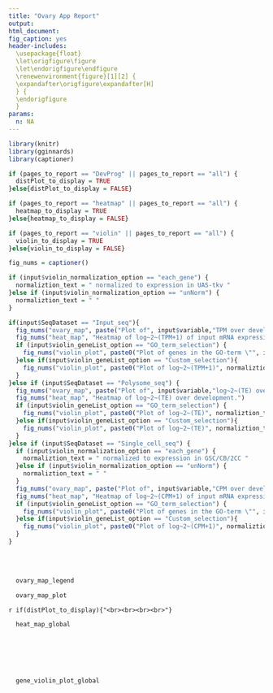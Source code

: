 ```yaml
---
title: "Ovary App Report"
output:
html_document:
fig_caption: yes
header-includes:
  \usepackage{float}
  \let\origfigure\figure
  \let\endorigfigure\endfigure
  \renewenvironment{figure}[1][2] {
  \expandafter\origfigure\expandafter[H]
  } {
  \endorigfigure
  }
params:
  n: NA
---
```


```r
library(knitr)
library(gginnards)
library(captioner)

if (pages_to_report == "DevProg" || pages_to_report == "all") {
  distPlot_to_display = TRUE
}else{distPlot_to_display = FALSE}

if (pages_to_report == "heatmap" || pages_to_report == "all") {
  heatmap_to_display = TRUE
}else{heatmap_to_display = FALSE}

if (pages_to_report == "violin" || pages_to_report == "all") {
  violin_to_display = TRUE
}else{violin_to_display = FALSE}

fig_nums = captioner()

if (input$violin_normalization_option == "each_gene") {
  normaliztion_text = " normalized to expression in UAS-tkv "
}else if (input$violin_normalization_option == "unNorm") {
  normaliztion_text = " "
}

if(input$SeqDataset == "Input_seq"){
  fig_nums("ovary_map", paste("Plot of", input$variable,"TPM over development."))
  fig_nums("heat_map", "Heatmap of log~2~(TPM+1) of input mRNA expression over development.")
  if (input$violin_geneList_option == "GO_term_selection") {
    fig_nums("violin_plot", paste0("Plot of genes in the GO-term \"", input$GO_term,"\" over development representing log~2~(TPM+1)", normaliztion_text ,"of input mRNA"))
  }else if(input$violin_geneList_option == "Custom_selection"){
    fig_nums("violin_plot", paste0("Plot of log~2~(TPM+1)", normaliztion_text, "of a custom gene group over development of input mRNA expression"))
  }
}else if (input$SeqDataset == "Polysome_seq") {
  fig_nums("ovary_map", paste("Plot of", input$variable,"log~2~(TE) over development."))
  fig_nums("heat_map", "Heatmap of log~2~(TE) over development.")
  if (input$violin_geneList_option == "GO_term_selection") {
    fig_nums("violin_plot", paste0("Plot of log~2~(TE)", normaliztion_text, "of genes in the GO-term \"", input$GO_term, "\" over development."))
  }else if(input$violin_geneList_option == "Custom_selection"){
    fig_nums("violin_plot", paste0("Plot of log~2~(TE)", normaliztion_text, "of a custom gene group over development."))
  }
}else if (input$SeqDataset == "Single_cell_seq") {
  if (input$violin_normalization_option == "each_gene") {
    normaliztion_text = " normalized to expression in GSC/CB/2CC "
  }else if (input$violin_normalization_option == "unNorm") {
    normaliztion_text = " "
  }
  fig_nums("ovary_map", paste("Plot of", input$variable,"CPM over development."))
  fig_nums("heat_map", "Heatmap of log~2~(CPM+1) of input mRNA expression over development.")
  if (input$violin_geneList_option == "GO_term_selection") {
    fig_nums("violin_plot", paste0("Plot of genes in the GO-term \"", input$GO_term,"\" over development representing log~2~(CPM+1)", normaliztion_text ,"of mRNA"))
  }else if(input$violin_geneList_option == "Custom_selection"){
    fig_nums("violin_plot", paste0("Plot of log~2~(CPM+1)", normaliztion_text, "of a custom gene group over development of mRNA expression"))
  }
}
```
<br><br>

```r
  ovary_map_legend
```

```r
  ovary_map_plot
```
`r if(distPlot_to_display){"<br><br><br><br>"}`

```r
  heat_map_global
```
<br><br><br><br>
```r
  gene_violin_plot_global
```

